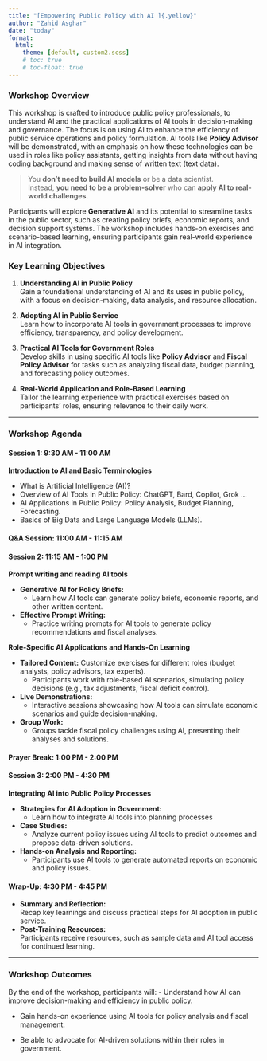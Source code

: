---
title: "[Empowering Public Policy with AI ]{.yellow}"
author: "Zahid Asghar"
date: "today"
format: 
  html:
    theme: [default, custom2.scss]
    # toc: true
    # toc-float: true
---


### [**Workshop Overview**]{.yellow} 

This workshop is crafted to introduce public policy professionals, to understand AI and the practical applications of AI tools in decision-making and governance. The focus is on using AI to enhance the efficiency of public service operations and policy formulation. AI tools like [**Policy Advisor**]{.yellow} will be demonstrated, with an emphasis on how these technologies can be used in roles like policy assistants, getting insights from data without having coding background and making sense of written text (text data). 

> You [**don’t need to build AI models**]{.yellow} or be a data scientist.   
Instead, [**you need to be a problem-solver**]{.yellow} who can [**apply AI to real-world challenges**]{.pink}.

Participants will explore [**Generative AI**]{.yellow} and its potential to streamline tasks in the public sector, such as creating policy briefs, economic reports, and decision support systems. The workshop includes hands-on exercises and scenario-based learning, ensuring participants gain real-world experience in AI integration.

### [**Key Learning Objectives**]{.yellow}

1. **Understanding AI in Public Policy**  
   Gain a foundational understanding of AI and its uses in public policy, with a focus on decision-making, data analysis, and resource allocation.

2. **Adopting AI in Public Service**  
   Learn how to incorporate AI tools in government processes to improve efficiency, transparency, and policy development.

3. **Practical AI Tools for Government Roles**  
   Develop skills in using specific AI tools like **Policy Advisor** and **Fiscal Policy Advisor** for tasks such as analyzing fiscal data, budget planning, and forecasting policy outcomes.

4. **Real-World Application and Role-Based Learning**  
   Tailor the learning experience with practical exercises based on participants’ roles, ensuring relevance to their daily work.

---

### [**Workshop Agenda**]{.yellow}

#### **Session 1: 9:30 AM - 11:00 AM**
**Introduction to AI and Basic Terminologies**

- What is Artificial Intelligence (AI)?
- Overview of AI Tools in Public Policy: ChatGPT, Bard, Copilot, Grok ...
- AI Applications in Public Policy: Policy Analysis, Budget Planning, Forecasting.
- Basics of Big Data and Large Language Models (LLMs).

#### **Q&A Session: 11:00 AM - 11:15 AM**

#### **Session 2: 11:15 AM - 1:00 PM**

**Prompt writing and reading AI tools**

- **Generative AI for Policy Briefs:**  
   - Learn how AI tools can generate policy briefs, economic reports, and other written content. 
   
- **Effective Prompt Writing:**  
   - Practice writing prompts for AI tools to generate policy recommendations and fiscal analyses. 




**Role-Specific AI Applications and Hands-On Learning**

- **Tailored Content:** Customize exercises for different roles (budget analysts, policy advisors, tax experts).  
   - Participants work with role-based AI scenarios, simulating policy decisions (e.g., tax adjustments, fiscal deficit control).
- **Live Demonstrations:**  
   - Interactive sessions showcasing how AI tools can simulate economic scenarios and guide decision-making.
- **Group Work:**  
   - Groups tackle fiscal policy challenges using AI, presenting their analyses and solutions.

#### **Prayer Break: 1:00 PM - 2:00 PM**

#### **Session 3: 2:00 PM - 4:30 PM**
**Integrating AI into Public Policy Processes**

- **Strategies for AI Adoption in Government:**  
   - Learn how to integrate AI tools into planning processes 
- **Case Studies:**  
   - Analyze current policy issues using AI tools to predict outcomes and propose data-driven solutions.
- **Hands-on Analysis and Reporting:**  
   - Participants use AI tools to generate automated reports on economic and policy issues.

#### **Wrap-Up: 4:30 PM - 4:45 PM**

- **Summary and Reflection:**  
   Recap key learnings and discuss practical steps for AI adoption in public service.
- **Post-Training Resources:**  
   Participants receive resources, such as sample data and AI tool access for continued learning.

---

### [**Workshop Outcomes**]{.yellow}

By the end of the workshop, participants will: 
- Understand how AI can improve decision-making and efficiency in public policy. 

- Gain hands-on experience using AI tools for policy analysis and fiscal management. 

- Be able to advocate for AI-driven solutions within their roles in government. 

